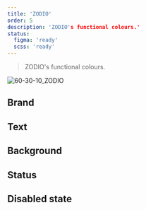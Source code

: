 ```yaml
---
title: 'ZODIO'
order: 5
description: 'ZODIO's functional colours.'
status:
  figma: 'ready'
  scss: 'ready'
---
```


> ZODIO's functional colours.

![60-30-10_ZODIO](60-30-10_ZODIO.png)

## Brand

## Text

## Background

## Status

## Disabled state

